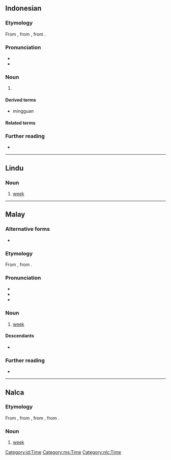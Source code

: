 {{also|Minggu}}
==Indonesian==

===Etymology===
From {{inh|id|ms|minggu}}, from {{der|id|pt|domingo||Sunday}}, from {{der|id|la|dominīcus}}.

===Pronunciation===
* {{IPA|id|[ˈmɪŋɡu]}}
* {{hyphenation|id|ming|gu}}

===Noun===
{{id-noun|pl=minggu-minggu}}

# {{l|en|week}} {{gloss|period of seven days}}
#: {{syn|id|pekan}}

====Derived terms====
*mingguan

====Related terms====
{{rel4|id|
| Minggu
|}}

===Further reading===
* {{R:KBBI Daring}}

[[Category:id:Time]]
----

==Lindu==

===Noun===
{{head|klw|noun}}

# [[week]] {{gloss|period of seven days}}

----

==Malay==

===Alternative forms===
* {{l|ms|Minggu}}

===Etymology===
From {{bor|ms|pt|domingo||Sunday}}, from {{der|ms|la|dominīcus}}.

===Pronunciation===
* {{IPA|ms|[miŋɡu]}}
* {{rhymes|ms|iŋɡu|ɡu|u}}
* {{audio|ms|Ms-MY-minggu.ogg|Audio (MY)}}

===Noun===
{{ms-noun|j=ميڠݢو}}

# [[week]] {{gloss|period of seven days}}

====Descendants====
* {{desc|id|minggu}}

===Further reading===
* {{R:PRPM}}

[[Category:ms:Time]]

----

==Nalca==

===Etymology===
From {{bor|nlc|id|minggu}}, from {{der|nlc|ms|minggu}}, from {{der|nlc|pt|domingo||Sunday}}, from {{der|nlc|la|dominīcus}}.

===Noun===
{{head|nlc|noun}}

# [[week]] {{gloss|period of seven days}}

[[Category:nlc:Time]]